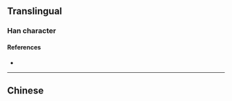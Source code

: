 {{also|濰}}
{{character info/new}}
==Translingual==

===Han character===
{{Han char|rn=85|rad=水|as=11|sn=14|four=|canj=EVMG|ids=⿰氵维}}

====References====
* {{Han ref|kx=0648.281|hdz=31734.040|uh=6F4D|ud=28493}}

----

==Chinese==
{{zh-see|濰}}